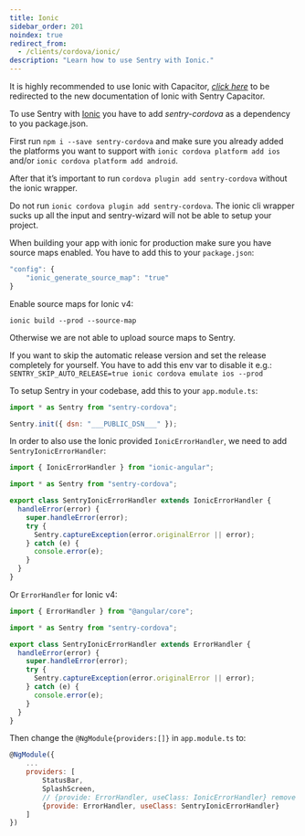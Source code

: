 ```yaml
---
title: Ionic
sidebar_order: 201
noindex: true
redirect_from:
  - /clients/cordova/ionic/
description: "Learn how to use Sentry with Ionic."
---
```


<Alert level="warning" title="Warning">

It is highly recommended to use Ionic with Capacitor, [_click here_](/clients/capacitor/ionic) to be redirected to the new documentation of Ionic with Sentry Capacitor.
</Alert>

To use Sentry with [Ionic](https://ionicframework.com/) you have to add _sentry-cordova_ as a dependency to you package.json.

First run `npm i --save sentry-cordova` and make sure you already added the platforms you want to support with `ionic cordova platform add ios` and/or `ionic cordova platform add android`.

After that it’s important to run `cordova plugin add sentry-cordova` without the ionic wrapper.

<Alert level="warning" title="Warning">

Do not run `ionic cordova plugin add sentry-cordova`. The ionic cli wrapper sucks up all the input and sentry-wizard will not be able to setup your project.

</Alert>

When building your app with ionic for production make sure you have source maps enabled. You have to add this to your `package.json`:

```javascript
"config": {
    "ionic_generate_source_map": "true"
}
```

Enable source maps for Ionic v4:

```
ionic build --prod --source-map
```

Otherwise we are not able to upload source maps to Sentry.

<Alert level="warning" title="Warning">

If you want to skip the automatic release version and set the release completely for yourself. You have to add this env var to disable it e.g.: `SENTRY_SKIP_AUTO_RELEASE=true ionic cordova emulate ios --prod`

</Alert>

To setup Sentry in your codebase, add this to your `app.module.ts`:

```javascript
import * as Sentry from "sentry-cordova";

Sentry.init({ dsn: "___PUBLIC_DSN___" });
```

In order to also use the Ionic provided `IonicErrorHandler`, we need to add `SentryIonicErrorHandler`:

```javascript
import { IonicErrorHandler } from "ionic-angular";

import * as Sentry from "sentry-cordova";

export class SentryIonicErrorHandler extends IonicErrorHandler {
  handleError(error) {
    super.handleError(error);
    try {
      Sentry.captureException(error.originalError || error);
    } catch (e) {
      console.error(e);
    }
  }
}
```

Or `ErrorHandler` for Ionic v4:

```javascript
import { ErrorHandler } from "@angular/core";

import * as Sentry from "sentry-cordova";

export class SentryIonicErrorHandler extends ErrorHandler {
  handleError(error) {
    super.handleError(error);
    try {
      Sentry.captureException(error.originalError || error);
    } catch (e) {
      console.error(e);
    }
  }
}
```

Then change the `@NgModule{providers:[]}` in `app.module.ts` to:

```javascript
@NgModule({
    ...
    providers: [
        StatusBar,
        SplashScreen,
        // {provide: ErrorHandler, useClass: IonicErrorHandler} remove this, add next line (for Ionic 4 this line doen't exist by default)
        {provide: ErrorHandler, useClass: SentryIonicErrorHandler}
    ]
})
```
